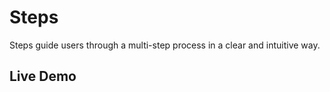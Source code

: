 # Steps

Steps guide users through a multi-step process in a clear and intuitive way. 

## Live Demo


<StorybookIFrame storyId="components-steps-step-group" />